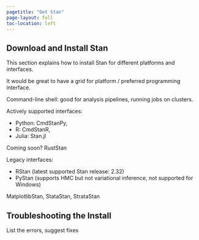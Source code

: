 ```yaml
---
pagetitle: "Get Stan"
page-layout: full
toc-location: left
---
```


## Download and Install Stan

This section explains how to install Stan for different platforms and interfaces.

It would be great to have a grid for platform / preferred programming interface.

Command-line shell:  good for analysis pipelines, running jobs on clusters.

Actively supported interfaces:

- Python:  CmdStanPy,
- R: CmdStanR,
- Julia:  Stan.jl

Coming soon?  RustStan

Legacy interfaces:

- RStan (latest supported Stan release:  2.32)
- PyStan (supports HMC but not variational inference, not supported for Windows)


MatplotlibStan, StataStan, StrataStan


## Troubleshooting the Install

List the errors, suggest fixes


